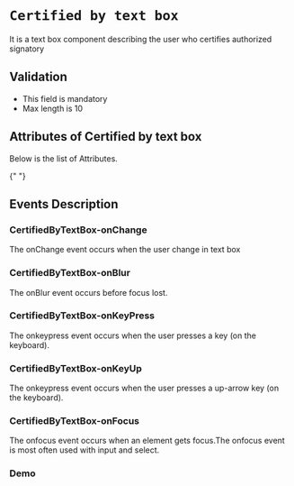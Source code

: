 <!-- Custom-MDX-Documentation.mdx -->


# `Certified by text box`

It is a text box component describing the user who certifies authorized signatory

## Validation

- This field is mandatory
- Max length is 10

## Attributes of Certified by text box

Below is the list of Attributes.

<ArgsTable of={CertifiedByTextBox} />{" "}

## Events Description

### CertifiedByTextBox-onChange

The onChange event occurs when the user change in text box

### CertifiedByTextBox-onBlur

The onBlur event occurs before focus lost.

### CertifiedByTextBox-onKeyPress

The onkeypress event occurs when the user presses a key (on the keyboard).

### CertifiedByTextBox-onKeyUp

The onkeypress event occurs when the user presses a up-arrow key (on the keyboard).

### CertifiedByTextBox-onFocus

The onfocus event occurs when an element gets focus.The onfocus event is most often used with input and select.

### Demo

<Canvas>
  <Story id="certifiedbytextbox--primary" />
</Canvas>

